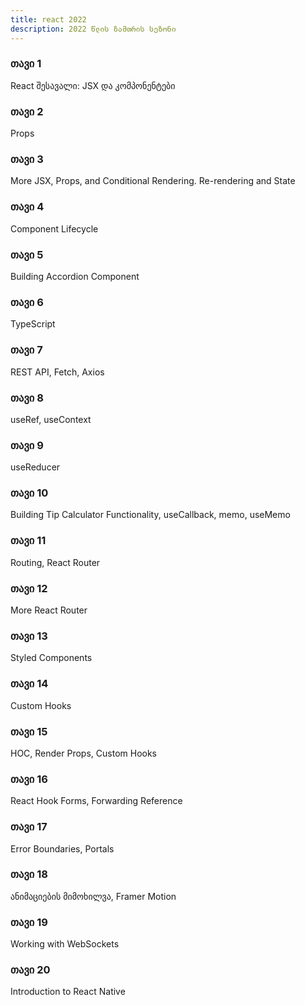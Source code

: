 ```yaml
---
title: react 2022
description: 2022 წლის ზამთრის სეზონი
---
```


<div className="grid sm:grid-cols-1 gap-4 mt-6">

<Card href="/classes/react/2022w/week-1">

### თავი 1

React შესავალი: JSX და კომპონენტები

</Card>

<Card href="/classes/react/2022w/week-2">

### თავი 2

Props

</Card>

<Card href="/classes/react/2022w/week-3">

### თავი 3

More JSX, Props, and Conditional Rendering. Re-rendering and State

</Card>

<Card href="/classes/react/2022w/week-4">

### თავი 4

Component Lifecycle

</Card>

<Card href="/classes/react/2022w/week-5">

### თავი 5

Building Accordion Component

</Card>

<Card href="/classes/react/2022w/week-6">

### თავი 6

TypeScript

</Card>

<Card href="/classes/react/2022w/week-7">

### თავი 7

REST API, Fetch, Axios

</Card>

<Card href="/classes/react/2022w/week-8">

### თავი 8

useRef, useContext

</Card>

<Card href="/classes/react/2022w/week-9">

### თავი 9

useReducer

</Card>

<Card href="/classes/react/2022w/week-10">

### თავი 10

Building Tip Calculator Functionality, useCallback, memo, useMemo

</Card>

<Card href="/classes/react/2022w/week-11">

### თავი 11

Routing, React Router

</Card>


<Card href="/classes/react/2022w/week-12">

### თავი 12

More React Router

</Card>


<Card href="/classes/react/2022w/week-13">

### თავი 13

Styled Components

</Card>


<Card href="/classes/react/2022w/week-14">

### თავი 14

Custom Hooks

</Card>

<Card href="/classes/react/2022w/week-15">

### თავი 15

HOC, Render Props, Custom Hooks

</Card>

<Card href="/classes/react/2022w/week-16">

### თავი 16

React Hook Forms, Forwarding Reference

</Card>

<Card href="/classes/react/2022w/week-17">

### თავი 17

Error Boundaries, Portals

</Card>

<Card href="/classes/react/2022w/week-18">

### თავი 18

ანიმაციების მიმოხილვა, Framer Motion

</Card>

<Card href="/classes/react/2022w/week-19">

### თავი 19

Working with WebSockets

</Card>

<Card href="/classes/react/2022w/week-20">

### თავი 20

Introduction to React Native

</Card>
</div>

